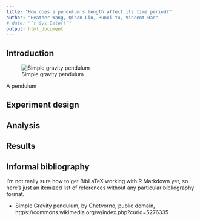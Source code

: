 ```yaml
---
title: "How does a pendulum's length affect its time period?"
author: "Heather Wang, Qihan Liu, Runxi Yu, Vincent Bae"
# date: "`r Sys.Date()`"
output: html_document
---
```


## Introduction

![Simple gravity pendulum](Simple_gravity_pendulum.svg)

A pendulum

## Experiment design

## Analysis

## Results

## Informal bibliography

I'm not really sure how to get BibLaTeX working with R Markdown yet, so here's
just an itemized list of references without any particular bibliography format.

* Simple Gravity pendulum, by Chetvorno, public domain, https://commons.wikimedia.org/w/index.php?curid=5276335
